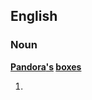 ==English==

===Noun===
'''[[w:Pandora|Pandora]][['s]] [[box]]es'''

# {{plural of|[[Pandora's box]]}}